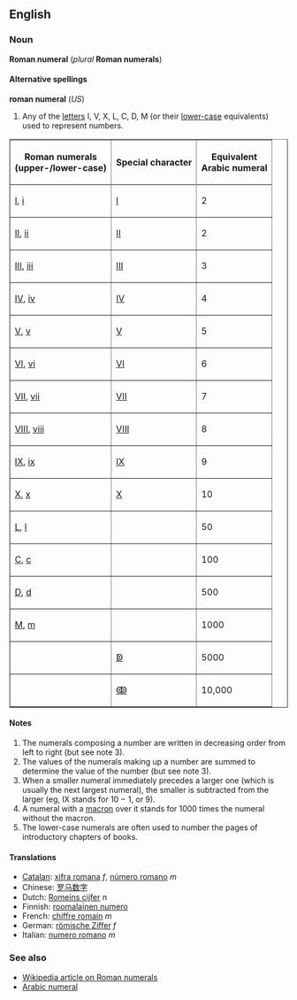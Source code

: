 ==English==
===Noun===
'''Roman numeral''' (''plural'' '''Roman numerals''')

====Alternative spellings====
'''roman numeral''' (''US'')

# Any of the [[letter]]s I, V, X, L, C, D, M (or their [[lower-case]] equivalents) used to represent numbers.

<table border="1" cellpadding="5" cellspacing="0" align="center">
<tr><th>Roman numerals<br>(upper-/lower-case)</th><th>Special character</th><th>Equivalent<br>Arabic numeral</th><tr>
<tr><td>[[I]], [[i]]</td><td>[[Ⅰ]]</td><td>2</td></tr>
<tr><td>[[II]], [[ii]]</td><td>[[Ⅱ]]</td><td>2</td></tr>
<tr><td>[[III]], [[iii]]</td><td>[[Ⅲ]]</td><td>3</td></tr>
<tr><td>[[IV]], [[iv]]</td><td>[[Ⅳ]]</td><td>4</td></tr>
<tr><td>[[V]], [[v]]</td><td>[[Ⅴ]]</td><td>5</td></tr>
<tr><td>[[VI]], [[vi]]</td><td>[[Ⅵ]]</td><td>6</td></tr>
<tr><td>[[VII]], [[vii]]</td><td>[[Ⅶ]]</td><td>7</td></tr>
<tr><td>[[VIII]], [[viii]]</td><td>[[Ⅷ]]</td><td>8</td></tr>
<tr><td>[[IX]], [[ix]]</td><td>[[Ⅸ]]</td><td>9</td></tr>
<tr><td>[[X]], [[x]]</td><td>[[Ⅹ]]</td><td>10</td></tr>
<tr><td>[[L]], [[l]]</td><td></td><td>50</td></tr>
<tr><td>[[C]], [[c]]</td><td></td><td>100</td></tr>
<tr><td>[[D]], [[d]]</td><td></td><td>500</td></tr>
<tr><td>[[M]], [[m]]</td><td></td><td>1000</td></tr>
<tr><td></td><td>[[ↁ]]</td><td>5000</td></tr>
<tr><td></td><td>[[ↂ]]</td><td>10,000</td></tr>
</table>

====Notes====
#The numerals composing a number are written in decreasing order from left to right (but see note 3).
#The values of the numerals making up a number are summed to determine the value of the number (but see note 3).
#When a smaller numeral immediately precedes a larger one (which is usually the next largest numeral), the smaller is subtracted from the larger (eg, IX stands for 10 &minus; 1, or 9).
#A numeral with a [[macron]] over it stands for 1000 times the numeral without the macron.
#The lower-case numerals are often used to number the pages of introductory chapters of books.

====Translations====
*[[Catalan]]: [[xifra romana]] ''f'', [[número romano]] ''m''
*Chinese: [[罗马数字]]
*Dutch: [[Romeins cijfer]] ''n''
*Finnish: [[roomalainen numero]]
*French: [[chiffre romain]] ''m''
*German: [[römische Ziffer]] ''f''
*Italian: [[numero romano]] ''m''

=== See also ===
*[[w:Roman numeral|Wikipedia article on Roman numerals]]
*[[Arabic numeral]]
